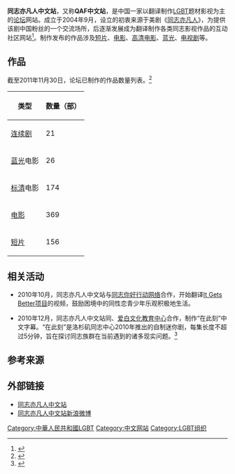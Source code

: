 {{Otheruse|同志亦凡人}}
{{Infobox Website
| name             = 同志亦凡人中文站
| logo             = QAFONE.org_logo.png
| logocaption      = 同志亦凡人中文站logo
| url              = {{url|http://www.qafone.net/}}
| commercial       = 否
| type             = [[网络论坛|论坛]]
| language         = [[简体中文|简体中文]]
| registration     = 是
| launch_date      = 2004年9月
}}

'''同志亦凡人中文站'''，又称'''QAF中文站'''，是中国一家以翻译制作[[LGBT|LGBT]]题材影视为主的[[网络论坛|论坛]]网站。成立于2004年9月，设立的初衷来源于美剧《[[同志亦凡人_(2000年電視劇)|同志亦凡人]]》，为提供该剧中国粉丝的一个交流场所，后逐渐发展成为翻译制作各类同志影视作品的互动社区网站<ref>{{Cite web |url=http://www.qafone.net/viewthread.php?tid=140549&extra=page%3D1 |title=淡蓝网独家专访：同志亦凡人中文字幕组 |access-date=2016-05-06 |archive-date=2020-11-24 |archive-url=https://web.archive.org/web/20201124233752/http://www.qafone.net/viewthread.php?tid=140549&extra=page%3D1 |dead-url=no }}</ref>。制作发布的作品涉及[[短片|短片]]、[[电影|电影]]、[[高清|高清电影]]、[[蓝光光碟|蓝光]]、[[电视剧|电视剧]]等。

== 作品 ==
截至2011年11月30日，论坛已制作的作品数量列表。<ref>{{Cite web |url=http://www.qafone.net/viewthread.php?tid=71768 |title=Queer As Folk中文站影视原创作品检索 |access-date=2016-05-06 |archive-date=2020-11-23 |archive-url=https://web.archive.org/web/20201123212616/http://www.qafone.net/viewthread.php?tid=71768 |dead-url=no }}</ref>
{| class="wikitable" border="1"
|-
! 类型
! 数量（部）
|-
| [[连续剧|连续剧]] || 21
|-
| [[蓝光光碟|蓝光]]电影 || 26
|-
| [[标清|标清]]电影 || 174
|-
| [[电影|电影]] || 369
|-
| [[短片|短片]] || 156
|}

== 相关活动 ==
*2010年10月，同志亦凡人中文站与[[同志你好行动网络|同志你好行动网络]]合作，开始翻译[[It_Gets_Better项目|It Gets Better项目]]的视频，鼓励困境中的同性恋青少年乐观积极地生活。

*2010年12月，同志亦凡人中文站同{{tsl|en|Los Angeles Gay and Lesbian Center|洛杉矶同志中心}}、[[爱白网|爱白文化教育中心]]合作，制作“在此刻”中文字幕。“在此刻”是洛杉矶同志中心2010年推出的自制迷你剧，每集长度不超过5分钟，旨在探讨同志族群在当前遇到的诸多现实问题。<ref>{{Cite web |url=http://www.qafone.net/viewthread.php?tid=132039 |title=“在此刻”简介 |access-date=2016-05-06 |archive-date=2016-03-22 |archive-url=https://web.archive.org/web/20160322203500/http://www.qafone.net/viewthread.php?tid=132039 |dead-url=no }}</ref>

== 参考来源 ==
{{reflist}}

==外部链接==
*[http://www.qafone.co/ 同志亦凡人中文站]{{Wayback|url=http://www.qafone.co/ |date=20201226080540 }}
*[http://weibo.com/qafone 同志亦凡人中文站新浪微博]{{Wayback|url=http://weibo.com/qafone |date=20181211002740 }}

[[Category:中華人民共和國LGBT|Category:中華人民共和國LGBT]]
[[Category:中文网站|Category:中文网站]]
[[Category:LGBT组织|Category:LGBT组织]]